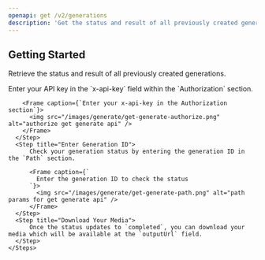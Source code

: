 ```yaml
---
openapi: get /v2/generations
description: 'Get the status and result of all previously created generations.'
---
```


## Getting Started

Retrieve the status and result of all previously created generations.

<AccordionGroup>
  <Accordion title="Track Your Generation from the Docs">
    <Steps>
      <Step title="Authorize">
        Enter your API key in the `x-api-key` field within the `Authorization` section.

        <Frame caption={`Enter your x-api-key in the Authorization section`}>
          <img src="/images/generate/get-generate-authorize.png" alt="authorize get generate api" />
        </Frame>
      </Step>
      <Step title="Enter Generation ID">
          Check your generation status by entering the generation ID in the `Path` section.

          <Frame caption={`
            Enter the generation ID to check the status
          `}>
            <img src="/images/generate/get-generate-path.png" alt="path params for get generate api" />
          </Frame>
      </Step>
      <Step title="Download Your Media">
          Once the status updates to `completed`, you can download your media which will be available at the `outputUrl` field.
      </Step>
    </Steps>

  </Accordion>
</AccordionGroup>
